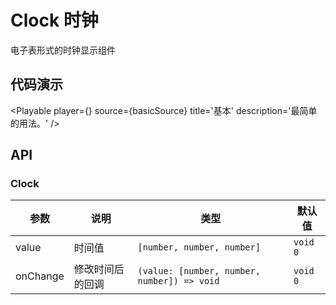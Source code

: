 
# Clock 时钟

电子表形式的时钟显示组件

## 代码演示

<Playable player={<Basic />} source={basicSource} title='基本' description='最简单的用法。' />

## API

### Clock

| 参数     | 说明             | 类型                                        | 默认值   |
| -------- | ---------------- | ------------------------------------------- | -------- |
| value    | 时间值           | `[number, number, number]`                  | `void 0` |
| onChange | 修改时间后的回调 | `(value: [number, number, number]) => void` | `void 0` |
